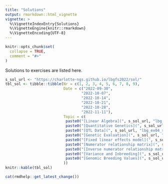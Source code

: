 ```yaml
---
title: "Solutions"
output: rmarkdown::html_vignette
vignette: >
  %\VignetteIndexEntry{Solutions}
  %\VignetteEngine{knitr::rmarkdown}
  %\VignetteEncoding{UTF-8}
---
```


```r
knitr::opts_chunk$set(
  collapse = TRUE,
  comment = "#>"
)
```

Solutions to exercises are listed here.

```r
s_sol_url <- "https://charlotte-ngs.github.io/lbgfs2022/sol/"
tbl_sol <- tibble::tibble(Nr = c(1, 2, 3, 4, 5, 6, 7, 8, 9),
                          Date = c("2022-09-30",
                                  "2022-10-07",
                                  "2022-10-14",
                                  "2022-10-21",
                                  "2022-10-28",
                                  "2022-11-11"),
                          Topic = c(
                           paste0("[Linear Algebra](", s_sol_url, "lbg_ex02_sol.pdf)", collapse = ""),
                           paste0("[Quantitative Genetics](", s_sol_url, "lbg_ex03_sol.pdf)", collapse = ""),
                           paste0("[QTL Data](", s_sol_url, "lbg_ex04_sol.pdf)", collapse = ""),
                           paste0("[Genetic Evaluation](", s_sol_url, "lbg_ex05_sol.pdf)", collapse = ""),
                           paste0("[Fixed linear effects model](", s_sol_url, "lbg_ex06_sol.pdf)", collapse = ""),
                           paste0("[Numerator relationship matrix](", s_sol_url, "lbg_ex07_sol.pdf)", collapse = ""),
                           paste0("[Inverse numerator relationship matrix](", s_sol_url, "lbg_ex08_sol.pdf)", collapse = ""),
                           paste0("[Variance and Inbreeding](", s_sol_url, "lbg_ex09.pdf)", collapse = ""),
                           paste0("[Genomic Breeding Values](", s_sol_url, "lbg_ex10_sol.pdf)", collapse = "")
                          ))
knitr::kable(tbl_sol)
```


```r
cat(rmdhelp::get_latest_change())
```
